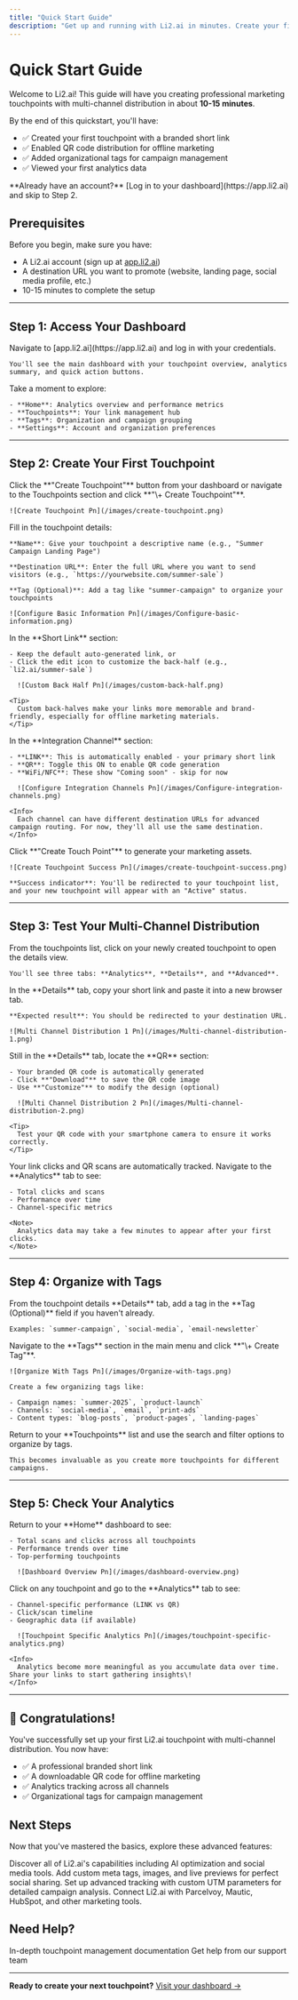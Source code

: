 ```yaml
---
title: "Quick Start Guide"
description: "Get up and running with Li2.ai in minutes. Create your first touchpoint, enable multi-channel distribution, and start tracking engagement."
---
```


# Quick Start Guide

Welcome to Li2.ai\! This guide will have you creating professional marketing touchpoints with multi-channel distribution in about **10-15 minutes**.

By the end of this quickstart, you'll have:

- ✅ Created your first touchpoint with a branded short link
- ✅ Enabled QR code distribution for offline marketing
- ✅ Added organizational tags for campaign management
- ✅ Viewed your first analytics data

<Note>
  **Already have an account?** [Log in to your dashboard](https://app.li2.ai) and skip to Step 2.
</Note>

## Prerequisites

Before you begin, make sure you have:

- A Li2.ai account (sign up at [app.li2.ai](https://app.li2.ai))
- A destination URL you want to promote (website, landing page, social media profile, etc.)
- 10-15 minutes to complete the setup

---

## Step 1: Access Your Dashboard

<Steps>
  <Step title="Log in to Li2.ai">
    Navigate to [app.li2.ai](https://app.li2.ai) and log in with your credentials.

    You'll see the main dashboard with your touchpoint overview, analytics summary, and quick action buttons.
  </Step>
  <Step title="Familiarize yourself with the interface">
    Take a moment to explore:

    - **Home**: Analytics overview and performance metrics
    - **Touchpoints**: Your link management hub
    - **Tags**: Organization and campaign grouping
    - **Settings**: Account and organization preferences
  </Step>
</Steps>

---

## Step 2: Create Your First Touchpoint

<Steps>
  <Step title="Start creating a touchpoint">
    Click the **"Create Touchpoint"** button from your dashboard or navigate to the Touchpoints section and click **"\+ Create Touchpoint"**.

    ![Create Touchpoint Pn](/images/create-touchpoint.png)
  </Step>
  <Step title="Configure basic settings">
    Fill in the touchpoint details:

    **Name**: Give your touchpoint a descriptive name (e.g., "Summer Campaign Landing Page")

    **Destination URL**: Enter the full URL where you want to send visitors (e.g., `https://yourwebsite.com/summer-sale`)

    **Tag (Optional)**: Add a tag like "summer-campaign" to organize your touchpoints

    ![Configure Basic Information Pn](/images/Configure-basic-information.png)
  </Step>
  <Step title="Customize your short link (Optional)">
    In the **Short Link** section:

    - Keep the default auto-generated link, or
    - Click the edit icon to customize the back-half (e.g., `li2.ai/summer-sale`)

      ![Custom Back Half Pn](/images/custom-back-half.png)

    <Tip>
      Custom back-halves make your links more memorable and brand-friendly, especially for offline marketing materials.
    </Tip>
  </Step>
  <Step title="Configure integration channels">
    In the **Integration Channel** section:

    - **LINK**: This is automatically enabled - your primary short link
    - **QR**: Toggle this ON to enable QR code generation
    - **WiFi/NFC**: These show "Coming soon" - skip for now

      ![Configure Integration Channels Pn](/images/Configure-integration-channels.png)

    <Info>
      Each channel can have different destination URLs for advanced campaign routing. For now, they'll all use the same destination.
    </Info>
  </Step>
  <Step title="Create your touchpoint">
    Click **"Create Touch Point"** to generate your marketing assets.

    ![Create Touchpoint Success Pn](/images/create-touchpoint-success.png)

    **Success indicator**: You'll be redirected to your touchpoint list, and your new touchpoint will appear with an "Active" status.
  </Step>
</Steps>

---

## Step 3: Test Your Multi-Channel Distribution

<Steps>
  <Step title="Access your touchpoint details">
    From the touchpoints list, click on your newly created touchpoint to open the details view.

    You'll see three tabs: **Analytics**, **Details**, and **Advanced**.
  </Step>
  <Step title="Test your short link">
    In the **Details** tab, copy your short link and paste it into a new browser tab.

    **Expected result**: You should be redirected to your destination URL.

    ![Multi Channel Distribution 1 Pn](/images/Multi-channel-distribution-1.png)
  </Step>
  <Step title="Download your QR code">
    Still in the **Details** tab, locate the **QR** section:

    - Your branded QR code is automatically generated
    - Click **"Download"** to save the QR code image
    - Use **"Customize"** to modify the design (optional)

      ![Multi Channel Distribution 2 Pn](/images/Multi-channel-distribution-2.png)

    <Tip>
      Test your QR code with your smartphone camera to ensure it works correctly.
    </Tip>
  </Step>
  <Step title="Verify tracking is working">
    Your link clicks and QR scans are automatically tracked. Navigate to the **Analytics** tab to see:

    - Total clicks and scans
    - Performance over time
    - Channel-specific metrics

    <Note>
      Analytics data may take a few minutes to appear after your first clicks.
    </Note>
  </Step>
</Steps>

---

## Step 4: Organize with Tags

<Steps>
  <Step title="Add a tag to your touchpoint">
    From the touchpoint details **Details** tab, add a tag in the **Tag (Optional)** field if you haven't already.

    Examples: `summer-campaign`, `social-media`, `email-newsletter`
  </Step>
  <Step title="Create additional tags">
    Navigate to the **Tags** section in the main menu and click **"\+ Create Tag"**.

    ![Organize With Tags Pn](/images/Organize-with-tags.png)

    Create a few organizing tags like:

    - Campaign names: `summer-2025`, `product-launch`
    - Channels: `social-media`, `email`, `print-ads`
    - Content types: `blog-posts`, `product-pages`, `landing-pages`
  </Step>
  <Step title="Filter and organize">
    Return to your **Touchpoints** list and use the search and filter options to organize by tags.

    This becomes invaluable as you create more touchpoints for different campaigns.
  </Step>
</Steps>

---

## Step 5: Check Your Analytics

<Steps>
  <Step title="View dashboard overview">
    Return to your **Home** dashboard to see:

    - Total scans and clicks across all touchpoints
    - Performance trends over time
    - Top-performing touchpoints

      ![Dashboard Overview Pn](/images/dashboard-overview.png)
  </Step>
  <Step title="Explore touchpoint-specific analytics">
    Click on any touchpoint and go to the **Analytics** tab to see:

    - Channel-specific performance (LINK vs QR)
    - Click/scan timeline
    - Geographic data (if available)

      ![Touchpoint Specific Analytics Pn](/images/touchpoint-specific-analytics.png)

    <Info>
      Analytics become more meaningful as you accumulate data over time. Share your links to start gathering insights\!
    </Info>
  </Step>
</Steps>

---

## 🎉 Congratulations\!

You've successfully set up your first Li2.ai touchpoint with multi-channel distribution. You now have:

- ✅ A professional branded short link
- ✅ A downloadable QR code for offline marketing
- ✅ Analytics tracking across all channels
- ✅ Organizational tags for campaign management

## Next Steps

Now that you've mastered the basics, explore these advanced features:

<CardGroup cols={2}>
  <Card title="Features Overview" icon="grid-3x3" href="/features-overview">
    Discover all of Li2.ai's capabilities including AI optimization and social media tools.
  </Card>
  <Card title="Social Media Optimization" icon="share-nodes" href="/social-media/overview">
    Add custom meta tags, images, and live previews for perfect social sharing.
  </Card>
  <Card title="UTM Parameters" icon="chart-line" href="/analytics/utm-parameters">
    Set up advanced tracking with custom UTM parameters for detailed campaign analysis.
  </Card>
  <Card title="Marketing Integrations" icon="plug" href="/integrations/overview">
    Connect Li2.ai with Parcelvoy, Mautic, HubSpot, and other marketing tools.
  </Card>
</CardGroup>

## Need Help?

<CardGroup cols={3}>
  <Card title="Detailed Guides" icon="book" href="/touchpoints/overview">
    In-depth touchpoint management documentation
  </Card>
  <Card title="Support" icon="life-ring" href="mailto:support@li2.ai.com">
    Get help from our support team
  </Card>
</CardGroup>

---

**Ready to create your next touchpoint?** [Visit your dashboard →](https://app.li2.ai)
